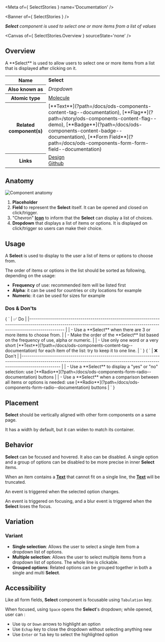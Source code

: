 
<Meta of={ SelectStories } name='Documentation' />

<Banner of={ SelectStories } />

_**Select** component is used to select one or more items from a list of values_

<Canvas of={ SelectStories.Overview } sourceState='none' />

## Overview
<div>
  <div id='description'>
    A **Select** is used to allow users to select one or more items from a list that is displayed after clicking on it.
  </div>
  <table>
    <tbody>
    <tr>
      <th scope="row">Name</th>
      <td><strong>Select</strong></td>
    </tr>
    <tr>
      <th scope="row">Also known as</th>
      <td><em>Dropdown</em></td>
    </tr>
    <tr>
      <th scope="row">Atomic type</th>
      <td>
        <a href='https://atomicdesign.bradfrost.com/chapter-2/#molecules'>Molecule<OdsIcon
          name={ ODS_ICON_NAME.externalLink }
          style={ { fontSize: '.7rem', paddingLeft: '.3rem', paddingRight: '.2rem' } }></OdsIcon></a>
      </td>
    </tr>
    <tr>
      <th scope="row">Related component(s)</th>
      <td>
        [**Text**](?path=/docs/ods-components-content-tag--documentation),
        [**Flag**](?path=/story/ods-components-content-flag--demo),
        [**Badge**](?path=/docs/ods-components-content-badge--documentation), [**Form
        Field**](?path=/docs/ods-components-form-form-field--documentation)
      </td>
    </tr>
    <tr>
      <th scope="row">Links</th>
      <td>
        <a href='https://www.figma.com/proto/tIKzHa5KvHHyosgIgyBswB/Design-Tokens'>Design<OdsIcon
          name={ ODS_ICON_NAME.externalLink }
          style={ { fontSize: '.7rem', paddingLeft: '.3rem', paddingRight: '.2rem' } }></OdsIcon></a><br />
        <a href='https://github.com/ovh/design-system/tree/master/packages/components/src/select'>Github<OdsIcon
          name={ ODS_ICON_NAME.externalLink }
          style={ { fontSize: '.7rem', paddingLeft: '.3rem', paddingRight: '.2rem' } }></OdsIcon></a>
      </td>
    </tr>
    </tbody>
  </table>
</div>

## Anatomy

![Component anatomy](components/select/anatomy.png "Component anatomy")

1. **Placeholder**
2. **Field** to represent the **Select** itself. It can be opened and closed on click/trigger.
3. "Chevron" [**Icon**](?path=/docs/ods-components-content-icon--documentation) to inform that the **Select** can display a list of choices.
4. **Dropdown** that displays a list of items or options. It is displayed on click/trigger so users can make their choice.

## Usage

A **Select** is used to display to the user a list of items or options to choose from.

The order of items or options in the list should be sorted as following, depending on the usage:
- **Frequency** of use: recommended item will be listed first
- **Alpha**: it can be used for countries or city locations for example
- **Numeric**: it can be used for sizes for example

### Dos & Don'ts

<Markdown>
  { `
| ✅ Do                                                                                                                                                                           |
|------------------------------------------------------------------------------------------------------------------------------------------------------------------------------ |
| - Use a **Select** when there are 3 or more items to choose from.                                                                                                              |
| - Make the order of the **Select** list based on the frequency of use, alpha or numeric.                                                                                       |
| - Use only one word or a very short [**Text**](?path=/docs/ods-components-content-tag--documentation) for each item of the list: try to keep it to one line.                   |
` }
</Markdown>
<Markdown>
  { `
| ❌ Don't                                                                                                                                                                          |
|-------------------------------------------------------------------------------------------------------------------------------------------------------------------------------- |
| - Use a **Select** to display a "yes" or "no" selection: use [**Radio**](?path=/docs/ods-components-form-radio--documentation) buttons                                           |
| - Use a **Select** when a comparison between all items or options is needed: use [**Radio**](?path=/docs/ods-components-form-radio--documentation) buttons                       |
` }
</Markdown>

## Placement

**Select** should be vertically aligned with other form components on a same page.

It has a width by default, but it can widen to match its container.

## Behavior

**Select** can be focused and hovered. It also can be disabled. A single option and a group of options can be disabled to be more precise in inner **Select** items.

When an item contains a [**Text**](?path=/docs/ods-components-content-tag--documentation) that cannot fit on a single line, the [**Text**](?path=/docs/ods-components-content-tag--documentation) will be truncated.

An event is triggered when the selected option changes.

An event is triggered on focusing, and a blur event is triggered when the **Select** loses the focus.

## Variation

### Variant

- **Single selection**: Allows the user to select a single item from a dropdown list of options.
- **Multiple selection**: Allows the user to select multiple items from a dropdown list of options. The whole line is clickable.
- **Grouped options**: Related options can be grouped together in both a single and multi **Select**.

## Accessibility

Like all form fields, **Select** component is focusable using `Tabulation` key.

When focused, using `Space` opens the **Select**'s dropdown; while opened, user can :
- Use `Up` or `Down` arrows to highlight an option
- Use `Echap` key to close the dropdown without selecting anything new
- Use `Enter` or `Tab` key to select the highlighted option
